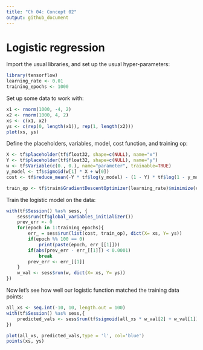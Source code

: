 ```yaml
---
title: "Ch 04: Concept 02"
output: github_document
---
```




# Logistic regression

Import the usual libraries, and set up the usual hyper-parameters:

```r
library(tensorflow)
learning_rate <- 0.01
training_epochs <- 1000
```


Set up some data to work with:
```r
x1 <- rnorm(1000, -4, 2)
x2 <- rnorm(1000, 4, 2)
xs <- c(x1, x2)
ys <- c(rep(0, length(x1)), rep(1, length(x2)))
plot(xs, ys)
```


Define the placeholders, variables, model, cost function, and training op:
```r
X <- tf$placeholder(tf$float32, shape=c(NULL), name="x")
Y <- tf$placeholder(tf$float32, shape=c(NULL), name="y")
w <- tf$Variable(c(0., 0.), name="parameter", trainable=TRUE)
y_model <- tf$sigmoid(w[1] * X + w[0])
cost <- tf$reduce_mean(-Y * tf$log(y_model) - (1 - Y) * tf$log(1 - y_model))

train_op <- tf$train$GradientDescentOptimizer(learning_rate)$minimize(cost)

```




Train the logistic model on the data:

```r
with(tf$Session() %as% sess, {
    sess$run(tf$global_variables_initializer())
    prev_err <- 0
    for(epoch in 1:training_epochs){
        err_ = sess$run(list(cost, train_op), dict(X= xs, Y= ys))
        if(epoch %% 100 == 0)
            print(paste(epoch, err_[[1]]))
        if(abs(prev_err - err_[[1]]) < 0.0001)
            break
        prev_err <- err_[[1]]
    }
    w_val <- sess$run(w, dict(X= xs, Y= ys))
})
```


Now let's see how well our logistic function matched the training data points:

```r
all_xs <- seq.int(-10, 10, length.out = 100)
with(tf$Session() %as% sess,{
    predicted_vals <- sess$run(tf$sigmoid(all_xs * w_val[2] + w_val[1]))
})

plot(all_xs, predicted_vals,type = 'l', col='blue')
points(xs, ys)
```


